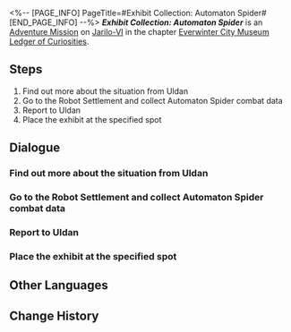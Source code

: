 <%-- [PAGE_INFO]
PageTitle=#Exhibit Collection: Automaton Spider#
[END_PAGE_INFO] --%>
{{Stub|Dialogue.}}
{{Mission Infobox
|id            = 8001213
|title         = 
|image         = <!--Mission Exhibit Collection Automaton Spider.png-->
|type          = Adventure
|event_name    = 
|chapter       = Everwinter City Museum Ledger of Curiosities
|requirements  = 
|summary       = Belobog's History and Culture Museum will be opening soon. Uldan is collecting appropriate exhibits to ensure a successful opening.<br />You have obtained the data for crafting a replica of the Automaton Spider, adding another valuable piece to the museum's collection.
|characters    = Trailblazer; Uldan
|startLocation = [[Jarilo-VI]] - [[Administrative District]]
|world         = Jarilo-VI
|area          = Administrative District
|prev          = 
|next          = 
|rewards       = 
}}
'''''Exhibit Collection: Automaton Spider''''' is an [[Adventure Mission]] on [[Jarilo-VI]] in the chapter [[Everwinter City Museum Ledger of Curiosities]].

==Steps==
# Find out more about the situation from Uldan
# Go to the Robot Settlement and collect Automaton Spider combat data
# Report to Uldan
# Place the exhibit at the specified spot

<!--
==Gameplay Notes==

--><!--
==Trial Character==

-->
==Dialogue==
{{Stub Dialogue}}
===Find out more about the situation from Uldan===
{{Mission Description|type=adventure|location=Administrative District|Belobog's History and Culture Museum will be opening soon. Uldan is collecting appropriate exhibits to ensure a successful opening.<br />This time, Uldan needs your help to collect Automaton Spider combat data at the Robot Settlement to help the museum make a replica.}}
{{Dialogue Start}}
:{{tx}}
{{Dialogue End}}

===Go to the Robot Settlement and collect Automaton Spider combat data===
{{Dialogue Start}}
:{{tx}}
{{Dialogue End}}

===Report to Uldan===
{{Dialogue Start}}
:{{tx}}
{{Dialogue End}}

===Place the exhibit at the specified spot===
{{Dialogue Start}}
:{{tx}}
{{Dialogue End}}

==Other Languages==
{{Other Languages
|en   = Exhibit Collection: Automaton Spider
|zhs  = 藏品收集•「自动机兵•蜘蛛」
|zht  = 館藏蒐集•「自動機兵•蜘蛛」
|ja   = 収蔵品収集・「自動機兵・パウーク」
|ko   = 소장품 수집•「자동 기갑병•스파이더」
|es   = Recolección de objeto: Araña Autómata
|fr   = Collections du musée&nbsp;: Automate araignée
|ru   = Сбор экспонатов: Автоматон-паук
|th   = คอลเลกชันวัตถุจัดแสดง: "Automaton Spider"
|vi   = Thu Thập Vật Sưu Tập Cỗ Máy Tự Động - Nhền Nhện
|de   = Ausstellungssammlung: Automaton-Spinne
|id   = Koleksi Pameran: "Automaton Spider"
|pt   = Coleção de Obras: Autômato Aracnídeo
}}

==Change History==
{{Change History|1.1}}
